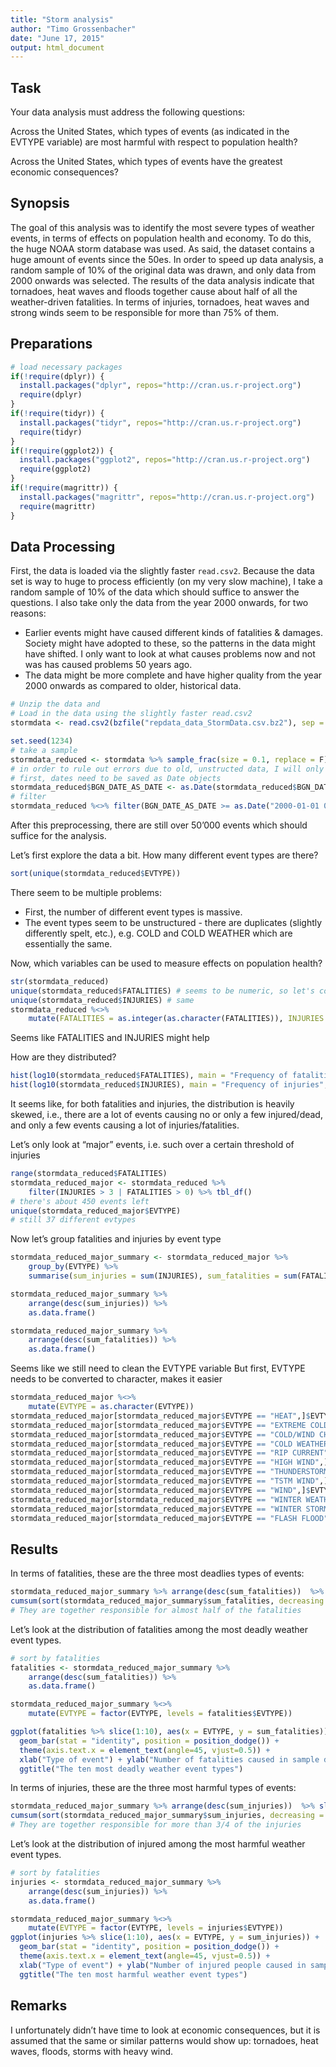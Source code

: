 ```yaml
---
title: "Storm analysis"
author: "Timo Grossenbacher"
date: "June 17, 2015"
output: html_document
---
```


## Task
Your data analysis must address the following questions:

Across the United States, which types of events (as indicated in the EVTYPE variable) are most harmful with respect to population health?

Across the United States, which types of events have the greatest economic consequences?

## Synopsis

The goal of this analysis was to identify the most severe types of weather events, in terms of effects on population health and economy. To do this, the huge NOAA storm database was used. As said, the dataset contains a huge amount of events since the 50es. In order to speed up data analysis, a random sample of 10% of the original data was drawn, and only data from 2000 onwards was selected. The results of the data analysis indicate that tornadoes, heat waves and floods together cause about half of all the weather-driven fatalities. In terms of injuries, tornadoes, heat waves and strong winds seem to be responsible for more than 75% of them.

## Preparations

```r
# load necessary packages
if(!require(dplyr)) {
  install.packages("dplyr", repos="http://cran.us.r-project.org")
  require(dplyr)
}
if(!require(tidyr)) {
  install.packages("tidyr", repos="http://cran.us.r-project.org")
  require(tidyr)
}
if(!require(ggplot2)) {
  install.packages("ggplot2", repos="http://cran.us.r-project.org")
  require(ggplot2)
}
if(!require(magrittr)) {
  install.packages("magrittr", repos="http://cran.us.r-project.org")
  require(magrittr)
}
```

## Data Processing 

First, the data is loaded via the slightly faster `read.csv2`.
Because the data set is way to huge to process efficiently (on my very slow machine), I take a random sample of 10% of the data which should suffice to answer the questions. I also take only the data from the year 2000 onwards, for two reasons:

 * Earlier events might have caused different kinds of fatalities & damages. Society might have adopted to these, so the patterns in the data might have shifted. I only want to look at what causes problems now and not was has caused problems 50 years ago. 
 * The data might be more complete and have higher quality from the year 2000 onwards as compared to older, historical data. 

```r
# Unzip the data and
# Load in the data using the slightly faster read.csv2
stormdata <- read.csv2(bzfile("repdata_data_StormData.csv.bz2"), sep = ",")

set.seed(1234)
# take a sample
stormdata_reduced <- stormdata %>% sample_frac(size = 0.1, replace = F)
# in order to rule out errors due to old, unstructed data, I will only look at events occured after 2000
# first, dates need to be saved as Date objects
stormdata_reduced$BGN_DATE_AS_DATE <- as.Date(stormdata_reduced$BGN_DATE, format = "%m/%d/%Y %H:%M:%S", tz = stormdata_reduced$TIME_ZONE)
# filter
stormdata_reduced %<>% filter(BGN_DATE_AS_DATE >= as.Date("2000-01-01 00:00:00", tz = TIME_ZONE))
```

After this preprocessing, there are still over 50'000 events which should suffice for the analysis. 

Let's first explore the data a bit. How many different event types are there? 
```r
sort(unique(stormdata_reduced$EVTYPE))
```
There seem to be multiple problems:

 * First, the number of different event types is massive. 
 * The event types seem to be unstructured - there are duplicates (slightly differently spelt, etc.), e.g. COLD and COLD WEATHER which are essentially the same.

Now, which variables can be used to measure effects on population health? 

```r
str(stormdata_reduced)
unique(stormdata_reduced$FATALITIES) # seems to be numeric, so let's convert
unique(stormdata_reduced$INJURIES) # same
stormdata_reduced %<>% 
    mutate(FATALITIES = as.integer(as.character(FATALITIES)), INJURIES = as.integer(as.character(INJURIES)))
```

Seems like FATALITIES and INJURIES might help

How are they distributed? 
 
```r
hist(log10(stormdata_reduced$FATALITIES), main = "Frequency of fatalities", xlab = "Logarithm to the base of 10 of fatalities")
hist(log10(stormdata_reduced$INJURIES), main = "Frequency of injuries", xlab = "Logarithm to the base of 10 of injuries")
```

It seems like, for both fatalities and injuries, the distribution is heavily skewed, i.e., there are a lot of events causing no or only a few injured/dead, and only a few events causing a lot of injuries/fatalities.

Let's only look at "major" events, i.e. such over a certain threshold of injuries
```r
range(stormdata_reduced$FATALITIES) 
stormdata_reduced_major <- stormdata_reduced %>%
    filter(INJURIES > 3 | FATALITIES > 0) %>% tbl_df()
# there's about 450 events left
unique(stormdata_reduced_major$EVTYPE)
# still 37 different evtypes
```

Now let's group fatalities and injuries by event type 

```r
stormdata_reduced_major_summary <- stormdata_reduced_major %>% 
    group_by(EVTYPE) %>% 
    summarise(sum_injuries = sum(INJURIES), sum_fatalities = sum(FATALITIES))

stormdata_reduced_major_summary %>% 
    arrange(desc(sum_injuries)) %>% 
    as.data.frame()

stormdata_reduced_major_summary %>% 
    arrange(desc(sum_fatalities)) %>% 
    as.data.frame()

```
Seems like we still need to clean the EVTYPE variable
But first, EVTYPE needs to be converted to character, makes it easier

```r
stormdata_reduced_major %<>%
    mutate(EVTYPE = as.character(EVTYPE))
stormdata_reduced_major[stormdata_reduced_major$EVTYPE == "HEAT",]$EVTYPE <- "EXCESSIVE_HEAT"
stormdata_reduced_major[stormdata_reduced_major$EVTYPE == "EXTREME COLD/WIND CHILL",]$EVTYPE <- "EXTREME COLD"
stormdata_reduced_major[stormdata_reduced_major$EVTYPE == "COLD/WIND CHILL",]$EVTYPE <- "EXTREME COLD"
stormdata_reduced_major[stormdata_reduced_major$EVTYPE == "COLD WEATHER",]$EVTYPE <- "EXTREME COLD"
stormdata_reduced_major[stormdata_reduced_major$EVTYPE == "RIP CURRENT",]$EVTYPE <- "RIP CURRENTS"
stormdata_reduced_major[stormdata_reduced_major$EVTYPE == "HIGH WIND",]$EVTYPE <- "STRONG WIND"
stormdata_reduced_major[stormdata_reduced_major$EVTYPE == "THUNDERSTORM WIND",]$EVTYPE <- "STRONG WIND"
stormdata_reduced_major[stormdata_reduced_major$EVTYPE == "TSTM WIND",]$EVTYPE <- "STRONG WIND"
stormdata_reduced_major[stormdata_reduced_major$EVTYPE == "WIND",]$EVTYPE <- "STRONG WIND"
stormdata_reduced_major[stormdata_reduced_major$EVTYPE == "WINTER WEATHER/MIX",]$EVTYPE <- "WINTER WEATHER"
stormdata_reduced_major[stormdata_reduced_major$EVTYPE == "WINTER STORM",]$EVTYPE <- "BLIZZARD"
stormdata_reduced_major[stormdata_reduced_major$EVTYPE == "FLASH FLOOD",]$EVTYPE <- "FLOOD"
```



## Results

In terms of fatalities, these are the three most deadlies types of events:
```r
stormdata_reduced_major_summary %>% arrange(desc(sum_fatalities))  %>% slice(1:3) %>% select(EVTYPE)
cumsum(sort(stormdata_reduced_major_summary$sum_fatalities, decreasing = T))[3]/sum(stormdata_reduced_major_summary$sum_fatalities)
# They are together responsible for almost half of the fatalities
```

Let's look at the distribution of fatalities among the most deadly weather event types. 
```r
# sort by fatalities
fatalities <- stormdata_reduced_major_summary %>% 
    arrange(desc(sum_fatalities)) %>% 
    as.data.frame()

stormdata_reduced_major_summary %<>%
    mutate(EVTYPE = factor(EVTYPE, levels = fatalities$EVTYPE))

ggplot(fatalities %>% slice(1:10), aes(x = EVTYPE, y = sum_fatalities)) + 
  geom_bar(stat = "identity", position = position_dodge()) +
  theme(axis.text.x = element_text(angle=45, vjust=0.5)) +
  xlab("Type of event") + ylab("Number of fatalities caused in sample dataset") +
  ggtitle("The ten most deadly weather event types")
```

In terms of injuries, these are the three most harmful types of events:
```r
stormdata_reduced_major_summary %>% arrange(desc(sum_injuries))  %>% slice(1:3) %>% select(EVTYPE)
cumsum(sort(stormdata_reduced_major_summary$sum_injuries, decreasing = T))[3]/sum(stormdata_reduced_major_summary$sum_injuries)
# They are together responsible for more than 3/4 of the injuries
```

Let's look at the distribution of injured among the most harmful weather event types. 
```r
# sort by fatalities
injuries <- stormdata_reduced_major_summary %>% 
    arrange(desc(sum_injuries)) %>% 
    as.data.frame()

stormdata_reduced_major_summary %<>%
    mutate(EVTYPE = factor(EVTYPE, levels = injuries$EVTYPE))
ggplot(injuries %>% slice(1:10), aes(x = EVTYPE, y = sum_injuries)) + 
  geom_bar(stat = "identity", position = position_dodge()) +
  theme(axis.text.x = element_text(angle=45, vjust=0.5)) +
  xlab("Type of event") + ylab("Number of injured people caused in sample dataset") +
  ggtitle("The ten most harmful weather event types")
```

## Remarks

I unfortunately didn't have time to look at economic consequences, but it is assumed that the same or similar patterns would show up: tornadoes, heat waves, floods, storms with heavy wind. 
